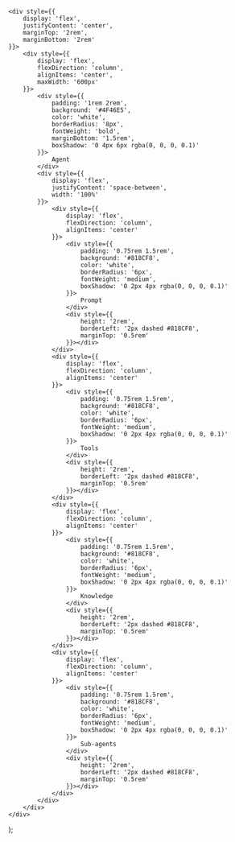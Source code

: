     <div style={{
        display: 'flex',
        justifyContent: 'center',
        marginTop: '2rem',
        marginBottom: '2rem'
    }}>
        <div style={{
            display: 'flex',
            flexDirection: 'column',
            alignItems: 'center',
            maxWidth: '600px'
        }}>
            <div style={{
                padding: '1rem 2rem',
                background: '#4F46E5',
                color: 'white',
                borderRadius: '8px',
                fontWeight: 'bold',
                marginBottom: '1.5rem',
                boxShadow: '0 4px 6px rgba(0, 0, 0, 0.1)'
            }}>
                Agent
            </div>
            <div style={{
                display: 'flex',
                justifyContent: 'space-between',
                width: '100%'
            }}>
                <div style={{
                    display: 'flex',
                    flexDirection: 'column',
                    alignItems: 'center'
                }}>
                    <div style={{
                        padding: '0.75rem 1.5rem',
                        background: '#818CF8',
                        color: 'white',
                        borderRadius: '6px',
                        fontWeight: 'medium',
                        boxShadow: '0 2px 4px rgba(0, 0, 0, 0.1)'
                    }}>
                        Prompt
                    </div>
                    <div style={{
                        height: '2rem',
                        borderLeft: '2px dashed #818CF8',
                        marginTop: '0.5rem'
                    }}></div>
                </div>
                <div style={{
                    display: 'flex',
                    flexDirection: 'column',
                    alignItems: 'center'
                }}>
                    <div style={{
                        padding: '0.75rem 1.5rem',
                        background: '#818CF8',
                        color: 'white',
                        borderRadius: '6px',
                        fontWeight: 'medium',
                        boxShadow: '0 2px 4px rgba(0, 0, 0, 0.1)'
                    }}>
                        Tools
                    </div>
                    <div style={{
                        height: '2rem',
                        borderLeft: '2px dashed #818CF8',
                        marginTop: '0.5rem'
                    }}></div>
                </div>
                <div style={{
                    display: 'flex',
                    flexDirection: 'column',
                    alignItems: 'center'
                }}>
                    <div style={{
                        padding: '0.75rem 1.5rem',
                        background: '#818CF8',
                        color: 'white',
                        borderRadius: '6px',
                        fontWeight: 'medium',
                        boxShadow: '0 2px 4px rgba(0, 0, 0, 0.1)'
                    }}>
                        Knowledge
                    </div>
                    <div style={{
                        height: '2rem',
                        borderLeft: '2px dashed #818CF8',
                        marginTop: '0.5rem'
                    }}></div>
                </div>
                <div style={{
                    display: 'flex',
                    flexDirection: 'column',
                    alignItems: 'center'
                }}>
                    <div style={{
                        padding: '0.75rem 1.5rem',
                        background: '#818CF8',
                        color: 'white',
                        borderRadius: '6px',
                        fontWeight: 'medium',
                        boxShadow: '0 2px 4px rgba(0, 0, 0, 0.1)'
                    }}>
                        Sub-agents
                    </div>
                    <div style={{
                        height: '2rem',
                        borderLeft: '2px dashed #818CF8',
                        marginTop: '0.5rem'
                    }}></div>
                </div>
            </div>
        </div>
    </div>
);
